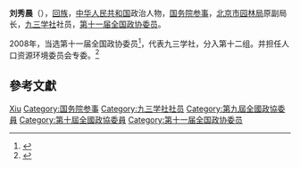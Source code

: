 '''刘秀晨'''（{{bd|1944年||}}），[[回族|回族]]，[[中华人民共和国|中华人民共和国]]政治人物，[[国务院参事|国务院参事]]，[[北京市园林局|北京市园林局]]原副局长，[[九三学社|九三学社]]社员，[[第十一届全国政协委员|第十一届全国政协委员]]。

2008年，当选第十一届全国政协委员<ref>{{cite news|title=第十一届全国政协委员名单|url=http://www.indaa.com.cn/zt/2009qglh/zxzs/200903/t20090303_127573.html|accessdate=2013-04-09|newspaper=新华社北京1月25日电 中国人民政治协商会议第十一届全国委员会委员名单(共2237人，2008年1月25日政协第十届全国委员会常务委员会第二十次会议通过)|date=2008年1月25日|deadurl=yes|archiveurl=https://web.archive.org/web/20130928014403/http://www.indaa.com.cn/zt/2009qglh/zxzs/200903/t20090303_127573.html|archivedate=2013年9月28日}}</ref>，代表九三学社，分入第十二组。并担任人口资源环境委员会专委。<ref>{{cite news|title=全国政协信息-刘秀晨|url=http://www.cppcc.gov.cn/CMS/wylibary/showJcwyxtInfoWylibary.action?tabJcwyxt.guid=11W0004130&wytype=wjwy|accessdate=2013-04-11|newspaper=全国政协委员会|archive-date=2019-05-14|archive-url=https://web.archive.org/web/20190514015055/http://www.cppcc.gov.cn/CMS/wylibary/showJcwyxtInfoWylibary.action?tabJcwyxt.guid=11W0004130&wytype=wjwy|dead-url=no}}</ref>

== 參考文獻 ==
{{reflist}}

{{中国政治人物小作品}}
{{国务院参事}}

{{Authority control}}
{{DEFAULTSORT:Liu刘}}
[[Category:刘姓|Xiu]]
[[Category:国务院参事|Category:国务院参事]]
[[Category:九三学社社员|Category:九三学社社员]]
[[Category:第九屆全國政協委員|Category:第九屆全國政協委員]]
[[Category:第十屆全國政協委員|Category:第十屆全國政協委員]]
[[Category:第十一届全国政协委员|Category:第十一届全国政协委员]]